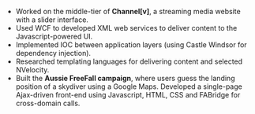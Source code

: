 
- Worked on the middle-tier of **Channel[v]**, a streaming media website with a slider interface.
- Used WCF to developed XML web services to deliver content to the Javascript-powered UI.
- Implemented IOC between application layers (using Castle Windsor for dependency injection).
- Researched templating languages for delivering content and selected NVelocity.
- Built the **Aussie FreeFall campaign**, where users guess the landing position of a skydiver using a Google Maps. Developed a single-page Ajax-driven front-end using Javascript, HTML, CSS and FABridge for cross-domain calls.